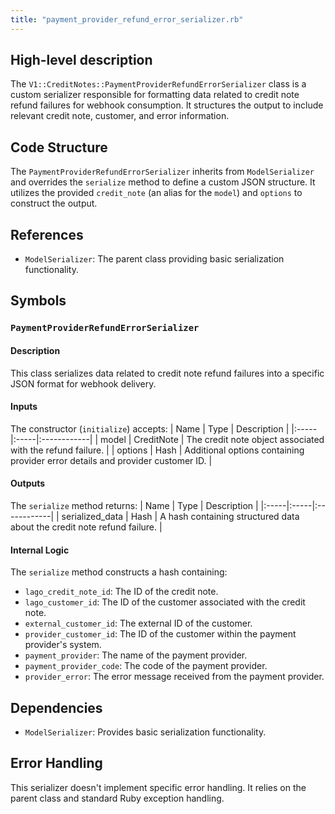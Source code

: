 ```yaml
---
title: "payment_provider_refund_error_serializer.rb"
---
```


## High-level description
The `V1::CreditNotes::PaymentProviderRefundErrorSerializer` class is a custom serializer responsible for formatting data related to credit note refund failures for webhook consumption. It structures the output to include relevant credit note, customer, and error information.

## Code Structure
The `PaymentProviderRefundErrorSerializer` inherits from `ModelSerializer` and overrides the `serialize` method to define a custom JSON structure. It utilizes the provided `credit_note` (an alias for the `model`) and `options` to construct the output.

## References
- `ModelSerializer`: The parent class providing basic serialization functionality.

## Symbols
### `PaymentProviderRefundErrorSerializer`
#### Description
This class serializes data related to credit note refund failures into a specific JSON format for webhook delivery.

#### Inputs
The constructor (`initialize`) accepts:
| Name | Type | Description |
|:-----|:-----|:------------|
| model | CreditNote | The credit note object associated with the refund failure. |
| options | Hash | Additional options containing provider error details and provider customer ID. |

#### Outputs
The `serialize` method returns:
| Name | Type | Description |
|:-----|:-----|:------------|
| serialized_data | Hash | A hash containing structured data about the credit note refund failure. |

#### Internal Logic
The `serialize` method constructs a hash containing:
- `lago_credit_note_id`: The ID of the credit note.
- `lago_customer_id`: The ID of the customer associated with the credit note.
- `external_customer_id`: The external ID of the customer.
- `provider_customer_id`: The ID of the customer within the payment provider's system.
- `payment_provider`: The name of the payment provider.
- `payment_provider_code`: The code of the payment provider.
- `provider_error`: The error message received from the payment provider.

## Dependencies
- `ModelSerializer`: Provides basic serialization functionality.

## Error Handling
This serializer doesn't implement specific error handling. It relies on the parent class and standard Ruby exception handling.
